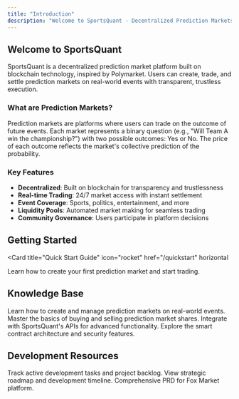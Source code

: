 ```yaml
---
title: "Introduction"
description: "Welcome to SportsQuant - Decentralized Prediction Markets"
---
```


## Welcome to SportsQuant

SportsQuant is a decentralized prediction market platform built on blockchain technology, inspired by Polymarket. Users can create, trade, and settle prediction markets on real-world events with transparent, trustless execution.

### What are Prediction Markets?

Prediction markets are platforms where users can trade on the outcome of future events. Each market represents a binary question (e.g., "Will Team A win the championship?") with two possible outcomes: Yes or No. The price of each outcome reflects the market's collective prediction of the probability.

### Key Features

- **Decentralized**: Built on blockchain for transparency and trustlessness
- **Real-time Trading**: 24/7 market access with instant settlement
- **Event Coverage**: Sports, politics, entertainment, and more
- **Liquidity Pools**: Automated market making for seamless trading
- **Community Governance**: Users participate in platform decisions

## Getting Started

<Card
  title="Quick Start Guide"
  icon="rocket"
  href="/quickstart"
  horizontal
>
  Learn how to create your first prediction market and start trading.
</Card>

## Knowledge Base

<Columns cols={2}>
  <Card
    title="Platform Features"
    icon="plus-circle"
    href="/knowledge-base/market-creation"
  >
    Learn how to create and manage prediction markets on real-world events.
  </Card>
  <Card
    title="Trading Guide"
    icon="chart-line"
    href="/knowledge-base/trading"
  >
    Master the basics of buying and selling prediction market shares.
  </Card>
  <Card
    title="API Reference"
    icon="code"
    href="/knowledge-base/api-introduction"
  >
    Integrate with SportsQuant's APIs for advanced functionality.
  </Card>
  <Card
    title="Smart Contracts"
    icon="cubes"
    href="/knowledge-base/contracts"
  >
    Explore the smart contract architecture and security features.
  </Card>
</Columns>

## Development Resources

<Columns cols={2}>
  <Card
    title="Development Backlog"
    icon="list"
    href="/development-backlog/backlog"
  >
    Track active development tasks and project backlog.
  </Card>
  <Card
    title="Product Roadmap"
    icon="map"
    href="/development-backlog/roadmap"
  >
    View strategic roadmap and development timeline.
  </Card>
  <Card
    title="Product Requirements"
    icon="file-text"
    href="/product/prd"
  >
    Comprehensive PRD for Fox Market platform.
  </Card>
</Columns>


